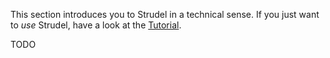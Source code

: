 This section introduces you to Strudel in a technical sense. If you just want to _use_ Strudel, have a look at the [Tutorial](/workshop/getting-started).

TODO
